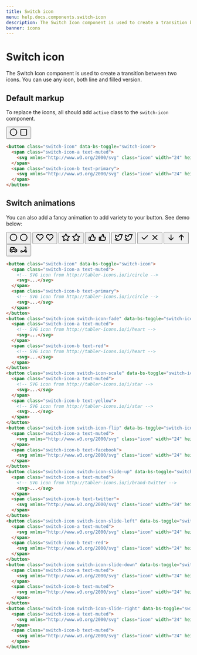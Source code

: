 ```yaml
---
title: Switch icon
menu: help.docs.components.switch-icon
description: The Switch Icon component is used to create a transition between two icons. You can use any icon, both line and filled version.
banner: icons
---
```


# Switch icon

The Switch Icon component is used to create a transition between two icons. You can use any icon, both line and filled version.

## Default markup

To replace the icons, all should add `active` class to the `switch-icon` component.

<example>
<button class="switch-icon" data-bs-toggle="switch-icon">
  <span class="switch-icon-a text-muted">
    <svg xmlns="http://www.w3.org/2000/svg" class="icon" width="24" height="24" viewBox="0 0 24 24" stroke-width="2" stroke="currentColor" fill="none" stroke-linecap="round" stroke-linejoin="round"><path stroke="none" d="M0 0h24v24H0z" fill="none"/><circle cx="12" cy="12" r="9" /></svg>
  </span>
  <span class="switch-icon-b text-primary">
    <svg xmlns="http://www.w3.org/2000/svg" class="icon" width="24" height="24" viewBox="0 0 24 24" stroke-width="2" stroke="currentColor" fill="none" stroke-linecap="round" stroke-linejoin="round"><path stroke="none" d="M0 0h24v24H0z" fill="none"/><rect x="4" y="4" width="16" height="16" rx="2" /></svg>
  </span>
</button>
</example>

~~~html
<button class="switch-icon" data-bs-toggle="switch-icon">
  <span class="switch-icon-a text-muted">
    <svg xmlns="http://www.w3.org/2000/svg" class="icon" width="24" height="24" viewBox="0 0 24 24" stroke-width="2" stroke="currentColor" fill="none" stroke-linecap="round" stroke-linejoin="round"><path stroke="none" d="M0 0h24v24H0z" fill="none"/><circle cx="12" cy="12" r="9" /></svg>
  </span>
  <span class="switch-icon-b text-primary">
    <svg xmlns="http://www.w3.org/2000/svg" class="icon" width="24" height="24" viewBox="0 0 24 24" stroke-width="2" stroke="currentColor" fill="none" stroke-linecap="round" stroke-linejoin="round"><path stroke="none" d="M0 0h24v24H0z" fill="none"/><rect x="4" y="4" width="16" height="16" rx="2" /></svg>
  </span>
</button>
~~~

## Switch animations

You can also add a fancy animation to add variety to your button. See demo below:

<example>
<button class="switch-icon" data-bs-toggle="switch-icon">
  <span class="switch-icon-a text-muted">
    <svg xmlns="http://www.w3.org/2000/svg" class="icon" width="24" height="24" viewBox="0 0 24 24" stroke-width="2" stroke="currentColor" fill="none" stroke-linecap="round" stroke-linejoin="round"><path stroke="none" d="M0 0h24v24H0z" fill="none"/><circle cx="12" cy="12" r="9" /></svg>
  </span>
  <span class="switch-icon-b text-primary">
    <svg xmlns="http://www.w3.org/2000/svg" class="icon icon-filled" width="24" height="24" viewBox="0 0 24 24" stroke-width="2" stroke="currentColor" fill="none" stroke-linecap="round" stroke-linejoin="round"><path stroke="none" d="M0 0h24v24H0z" fill="none"/><circle cx="12" cy="12" r="9" /></svg>
  </span>
</button>
<button class="switch-icon switch-icon-fade" data-bs-toggle="switch-icon">
  <span class="switch-icon-a text-muted">
    <svg xmlns="http://www.w3.org/2000/svg" class="icon" width="24" height="24" viewBox="0 0 24 24" stroke-width="2" stroke="currentColor" fill="none" stroke-linecap="round" stroke-linejoin="round"><path stroke="none" d="M0 0h24v24H0z" fill="none"/><path d="M19.5 12.572l-7.5 7.428l-7.5 -7.428m0 0a5 5 0 1 1 7.5 -6.566a5 5 0 1 1 7.5 6.572" /></svg>
  </span>
  <span class="switch-icon-b text-red">
    <svg xmlns="http://www.w3.org/2000/svg" class="icon icon-filled" width="24" height="24" viewBox="0 0 24 24" stroke-width="2" stroke="currentColor" fill="none" stroke-linecap="round" stroke-linejoin="round"><path stroke="none" d="M0 0h24v24H0z" fill="none"/><path d="M19.5 12.572l-7.5 7.428l-7.5 -7.428m0 0a5 5 0 1 1 7.5 -6.566a5 5 0 1 1 7.5 6.572" /></svg>
  </span>
</button>
<button class="switch-icon switch-icon-scale" data-bs-toggle="switch-icon">
  <span class="switch-icon-a text-muted">
    <svg xmlns="http://www.w3.org/2000/svg" class="icon" width="24" height="24" viewBox="0 0 24 24" stroke-width="2" stroke="currentColor" fill="none" stroke-linecap="round" stroke-linejoin="round"><path stroke="none" d="M0 0h24v24H0z" fill="none"/><path d="M12 17.75l-6.172 3.245l1.179 -6.873l-5 -4.867l6.9 -1l3.086 -6.253l3.086 6.253l6.9 1l-5 4.867l1.179 6.873z" /></svg>
  </span>
  <span class="switch-icon-b text-yellow">
    <svg xmlns="http://www.w3.org/2000/svg" class="icon icon-filled" width="24" height="24" viewBox="0 0 24 24" stroke-width="2" stroke="currentColor" fill="none" stroke-linecap="round" stroke-linejoin="round"><path stroke="none" d="M0 0h24v24H0z" fill="none"/><path d="M12 17.75l-6.172 3.245l1.179 -6.873l-5 -4.867l6.9 -1l3.086 -6.253l3.086 6.253l6.9 1l-5 4.867l1.179 6.873z" /></svg>
  </span>
</button>
<button class="switch-icon switch-icon-flip" data-bs-toggle="switch-icon">
  <span class="switch-icon-a text-muted">
    <svg xmlns="http://www.w3.org/2000/svg" class="icon" width="24" height="24" viewBox="0 0 24 24" stroke-width="2" stroke="currentColor" fill="none" stroke-linecap="round" stroke-linejoin="round"><path stroke="none" d="M0 0h24v24H0z" fill="none"/><path d="M7 11v8a1 1 0 0 1 -1 1h-2a1 1 0 0 1 -1 -1v-7a1 1 0 0 1 1 -1h3a4 4 0 0 0 4 -4v-1a2 2 0 0 1 4 0v5h3a2 2 0 0 1 2 2l-1 5a2 3 0 0 1 -2 2h-7a3 3 0 0 1 -3 -3" /></svg>
  </span>
  <span class="switch-icon-b text-facebook">
    <svg xmlns="http://www.w3.org/2000/svg" class="icon" width="24" height="24" viewBox="0 0 24 24" stroke-width="2" stroke="currentColor" fill="none" stroke-linecap="round" stroke-linejoin="round"><path stroke="none" d="M0 0h24v24H0z" fill="none"/><path d="M7 11v8a1 1 0 0 1 -1 1h-2a1 1 0 0 1 -1 -1v-7a1 1 0 0 1 1 -1h3a4 4 0 0 0 4 -4v-1a2 2 0 0 1 4 0v5h3a2 2 0 0 1 2 2l-1 5a2 3 0 0 1 -2 2h-7a3 3 0 0 1 -3 -3" /></svg>
  </span>
</button>
<button class="switch-icon switch-icon-slide-up" data-bs-toggle="switch-icon">
  <span class="switch-icon-a text-muted">
    <svg xmlns="http://www.w3.org/2000/svg" class="icon" width="24" height="24" viewBox="0 0 24 24" stroke-width="2" stroke="currentColor" fill="none" stroke-linecap="round" stroke-linejoin="round"><path stroke="none" d="M0 0h24v24H0z" fill="none"/><path d="M22 4.01c-1 .49 -1.98 .689 -3 .99c-1.121 -1.265 -2.783 -1.335 -4.38 -.737s-2.643 2.06 -2.62 3.737v1c-3.245 .083 -6.135 -1.395 -8 -4c0 0 -4.182 7.433 4 11c-1.872 1.247 -3.739 2.088 -6 2c3.308 1.803 6.913 2.423 10.034 1.517c3.58 -1.04 6.522 -3.723 7.651 -7.742a13.84 13.84 0 0 0 .497 -3.753c-.002 -.249 1.51 -2.772 1.818 -4.013z" /></svg>
  </span>
  <span class="switch-icon-b text-twitter">
    <svg xmlns="http://www.w3.org/2000/svg" class="icon" width="24" height="24" viewBox="0 0 24 24" stroke-width="2" stroke="currentColor" fill="none" stroke-linecap="round" stroke-linejoin="round"><path stroke="none" d="M0 0h24v24H0z" fill="none"/><path d="M22 4.01c-1 .49 -1.98 .689 -3 .99c-1.121 -1.265 -2.783 -1.335 -4.38 -.737s-2.643 2.06 -2.62 3.737v1c-3.245 .083 -6.135 -1.395 -8 -4c0 0 -4.182 7.433 4 11c-1.872 1.247 -3.739 2.088 -6 2c3.308 1.803 6.913 2.423 10.034 1.517c3.58 -1.04 6.522 -3.723 7.651 -7.742a13.84 13.84 0 0 0 .497 -3.753c-.002 -.249 1.51 -2.772 1.818 -4.013z" /></svg>
  </span>
</button>
<button class="switch-icon switch-icon-slide-left" data-bs-toggle="switch-icon">
  <span class="switch-icon-a text-muted">
    <svg xmlns="http://www.w3.org/2000/svg" class="icon" width="24" height="24" viewBox="0 0 24 24" stroke-width="2" stroke="currentColor" fill="none" stroke-linecap="round" stroke-linejoin="round"><path stroke="none" d="M0 0h24v24H0z" fill="none"/><path d="M5 12l5 5l10 -10" /></svg>
  </span>
  <span class="switch-icon-b text-red">
    <svg xmlns="http://www.w3.org/2000/svg" class="icon" width="24" height="24" viewBox="0 0 24 24" stroke-width="2" stroke="currentColor" fill="none" stroke-linecap="round" stroke-linejoin="round"><path stroke="none" d="M0 0h24v24H0z" fill="none"/><line x1="18" y1="6" x2="6" y2="18" /><line x1="6" y1="6" x2="18" y2="18" /></svg>
  </span>
</button>
<button class="switch-icon switch-icon-slide-down" data-bs-toggle="switch-icon">
  <span class="switch-icon-a text-muted">
    <svg xmlns="http://www.w3.org/2000/svg" class="icon" width="24" height="24" viewBox="0 0 24 24" stroke-width="2" stroke="currentColor" fill="none" stroke-linecap="round" stroke-linejoin="round"><path stroke="none" d="M0 0h24v24H0z" fill="none"/><line x1="12" y1="5" x2="12" y2="19" /><line x1="18" y1="13" x2="12" y2="19" /><line x1="6" y1="13" x2="12" y2="19" /></svg>
  </span>
  <span class="switch-icon-b text-muted">
    <svg xmlns="http://www.w3.org/2000/svg" class="icon" width="24" height="24" viewBox="0 0 24 24" stroke-width="2" stroke="currentColor" fill="none" stroke-linecap="round" stroke-linejoin="round"><path stroke="none" d="M0 0h24v24H0z" fill="none"/><line x1="12" y1="5" x2="12" y2="19" /><line x1="18" y1="11" x2="12" y2="5" /><line x1="6" y1="11" x2="12" y2="5" /></svg>
  </span>
</button>
<button class="switch-icon switch-icon-slide-right" data-bs-toggle="switch-icon">
  <span class="switch-icon-a text-muted">
    <svg xmlns="http://www.w3.org/2000/svg" class="icon" width="24" height="24" viewBox="0 0 24 24" stroke-width="2" stroke="currentColor" fill="none" stroke-linecap="round" stroke-linejoin="round"><path stroke="none" d="M0 0h24v24H0z" fill="none"/><circle cx="7" cy="17" r="2" /><circle cx="17" cy="17" r="2" /><path d="M5 17h-2v-6l2 -5h9l4 5h1a2 2 0 0 1 2 2v4h-2m-4 0h-6m-6 -6h15m-6 0v-5" /></svg>
  </span>
  <span class="switch-icon-b text-muted">
    <svg xmlns="http://www.w3.org/2000/svg" class="icon" width="24" height="24" viewBox="0 0 24 24" stroke-width="2" stroke="currentColor" fill="none" stroke-linecap="round" stroke-linejoin="round"><path stroke="none" d="M0 0h24v24H0z" fill="none"/><circle cx="18" cy="17" r="2" /><circle cx="6" cy="17" r="2" /><path d="M8 17h5a6 6 0 0 1 5 -5v-5a2 2 0 0 0 -2 -2h-1" /></svg>
  </span>
</button>
</example>

~~~html
<button class="switch-icon" data-bs-toggle="switch-icon">
  <span class="switch-icon-a text-muted">
    <!-- SVG icon from http://tabler-icons.io/i/circle -->
    <svg>...</svg>
  </span>
  <span class="switch-icon-b text-primary">
    <!-- SVG icon from http://tabler-icons.io/i/circle -->
    <svg>...</svg>
  </span>
</button>
<button class="switch-icon switch-icon-fade" data-bs-toggle="switch-icon">
  <span class="switch-icon-a text-muted">
    <!-- SVG icon from http://tabler-icons.io/i/heart -->
    <svg>...</svg>
  </span>
  <span class="switch-icon-b text-red">
    <!-- SVG icon from http://tabler-icons.io/i/heart -->
    <svg>...</svg>
  </span>
</button>
<button class="switch-icon switch-icon-scale" data-bs-toggle="switch-icon">
  <span class="switch-icon-a text-muted">
    <!-- SVG icon from http://tabler-icons.io/i/star -->
    <svg>...</svg>
  </span>
  <span class="switch-icon-b text-yellow">
    <!-- SVG icon from http://tabler-icons.io/i/star -->
    <svg>...</svg>
  </span>
</button>
<button class="switch-icon switch-icon-flip" data-bs-toggle="switch-icon">
  <span class="switch-icon-a text-muted">
    <svg xmlns="http://www.w3.org/2000/svg" class="icon" width="24" height="24" viewBox="0 0 24 24" stroke-width="2" stroke="currentColor" fill="none" stroke-linecap="round" stroke-linejoin="round"><path stroke="none" d="M0 0h24v24H0z" fill="none"/><path d="M7 11v8a1 1 0 0 1 -1 1h-2a1 1 0 0 1 -1 -1v-7a1 1 0 0 1 1 -1h3a4 4 0 0 0 4 -4v-1a2 2 0 0 1 4 0v5h3a2 2 0 0 1 2 2l-1 5a2 3 0 0 1 -2 2h-7a3 3 0 0 1 -3 -3" /></svg>
  </span>
  <span class="switch-icon-b text-facebook">
    <svg xmlns="http://www.w3.org/2000/svg" class="icon" width="24" height="24" viewBox="0 0 24 24" stroke-width="2" stroke="currentColor" fill="none" stroke-linecap="round" stroke-linejoin="round"><path stroke="none" d="M0 0h24v24H0z" fill="none"/><path d="M7 11v8a1 1 0 0 1 -1 1h-2a1 1 0 0 1 -1 -1v-7a1 1 0 0 1 1 -1h3a4 4 0 0 0 4 -4v-1a2 2 0 0 1 4 0v5h3a2 2 0 0 1 2 2l-1 5a2 3 0 0 1 -2 2h-7a3 3 0 0 1 -3 -3" /></svg>
  </span>
</button>
<button class="switch-icon switch-icon-slide-up" data-bs-toggle="switch-icon">
  <span class="switch-icon-a text-muted">
    <!-- SVG icon from http://tabler-icons.io/i/brand-twitter -->
    <svg>...</svg>
  </span>
  <span class="switch-icon-b text-twitter">
    <svg xmlns="http://www.w3.org/2000/svg" class="icon" width="24" height="24" viewBox="0 0 24 24" stroke-width="2" stroke="currentColor" fill="none" stroke-linecap="round" stroke-linejoin="round"><path stroke="none" d="M0 0h24v24H0z" fill="none"/><path d="M22 4.01c-1 .49 -1.98 .689 -3 .99c-1.121 -1.265 -2.783 -1.335 -4.38 -.737s-2.643 2.06 -2.62 3.737v1c-3.245 .083 -6.135 -1.395 -8 -4c0 0 -4.182 7.433 4 11c-1.872 1.247 -3.739 2.088 -6 2c3.308 1.803 6.913 2.423 10.034 1.517c3.58 -1.04 6.522 -3.723 7.651 -7.742a13.84 13.84 0 0 0 .497 -3.753c-.002 -.249 1.51 -2.772 1.818 -4.013z" /></svg>
  </span>
</button>
<button class="switch-icon switch-icon-slide-left" data-bs-toggle="switch-icon">
  <span class="switch-icon-a text-muted">
    <svg xmlns="http://www.w3.org/2000/svg" class="icon" width="24" height="24" viewBox="0 0 24 24" stroke-width="2" stroke="currentColor" fill="none" stroke-linecap="round" stroke-linejoin="round"><path stroke="none" d="M0 0h24v24H0z" fill="none"/><path d="M5 12l5 5l10 -10" /></svg>
  </span>
  <span class="switch-icon-b text-red">
    <svg xmlns="http://www.w3.org/2000/svg" class="icon" width="24" height="24" viewBox="0 0 24 24" stroke-width="2" stroke="currentColor" fill="none" stroke-linecap="round" stroke-linejoin="round"><path stroke="none" d="M0 0h24v24H0z" fill="none"/><line x1="18" y1="6" x2="6" y2="18" /><line x1="6" y1="6" x2="18" y2="18" /></svg>
  </span>
</button>
<button class="switch-icon switch-icon-slide-down" data-bs-toggle="switch-icon">
  <span class="switch-icon-a text-muted">
    <svg xmlns="http://www.w3.org/2000/svg" class="icon" width="24" height="24" viewBox="0 0 24 24" stroke-width="2" stroke="currentColor" fill="none" stroke-linecap="round" stroke-linejoin="round"><path stroke="none" d="M0 0h24v24H0z" fill="none"/><line x1="12" y1="5" x2="12" y2="19" /><line x1="18" y1="13" x2="12" y2="19" /><line x1="6" y1="13" x2="12" y2="19" /></svg>
  </span>
  <span class="switch-icon-b text-muted">
    <svg xmlns="http://www.w3.org/2000/svg" class="icon" width="24" height="24" viewBox="0 0 24 24" stroke-width="2" stroke="currentColor" fill="none" stroke-linecap="round" stroke-linejoin="round"><path stroke="none" d="M0 0h24v24H0z" fill="none"/><line x1="12" y1="5" x2="12" y2="19" /><line x1="18" y1="11" x2="12" y2="5" /><line x1="6" y1="11" x2="12" y2="5" /></svg>
  </span>
</button>
<button class="switch-icon switch-icon-slide-right" data-bs-toggle="switch-icon">
  <span class="switch-icon-a text-muted">
    <svg xmlns="http://www.w3.org/2000/svg" class="icon" width="24" height="24" viewBox="0 0 24 24" stroke-width="2" stroke="currentColor" fill="none" stroke-linecap="round" stroke-linejoin="round"><path stroke="none" d="M0 0h24v24H0z" fill="none"/><circle cx="7" cy="17" r="2" /><circle cx="17" cy="17" r="2" /><path d="M5 17h-2v-6l2 -5h9l4 5h1a2 2 0 0 1 2 2v4h-2m-4 0h-6m-6 -6h15m-6 0v-5" /></svg>
  </span>
  <span class="switch-icon-b text-muted">
    <svg xmlns="http://www.w3.org/2000/svg" class="icon" width="24" height="24" viewBox="0 0 24 24" stroke-width="2" stroke="currentColor" fill="none" stroke-linecap="round" stroke-linejoin="round"><path stroke="none" d="M0 0h24v24H0z" fill="none"/><circle cx="18" cy="17" r="2" /><circle cx="6" cy="17" r="2" /><path d="M8 17h5a6 6 0 0 1 5 -5v-5a2 2 0 0 0 -2 -2h-1" /></svg>
  </span>
</button>
~~~